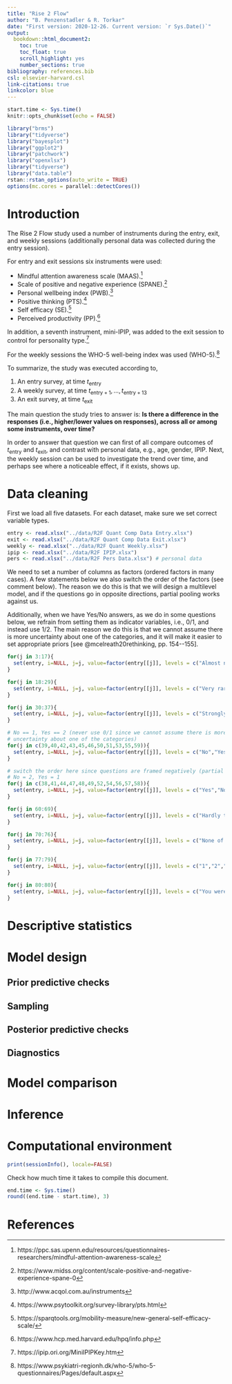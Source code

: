 ```yaml
---
title: "Rise 2 Flow"
author: "B. Penzenstadler & R. Torkar"
date: "First version: 2020-12-26. Current version: `r Sys.Date()`"
output: 
  bookdown::html_document2:
    toc: true
    toc_float: true
    scroll_highlight: yes
    number_sections: true
bibliography: references.bib
csl: elsevier-harvard.csl
link-citations: true
linkcolor: blue
---
```


```r
start.time <- Sys.time()
knitr::opts_chunk$set(echo = FALSE)
```

```r
library("brms") 
library("tidyverse") 
library("bayesplot")
library("ggplot2")
library("patchwork") 
library("openxlsx")
library("tidyverse")
library("data.table")
rstan::rstan_options(auto_write = TRUE)
options(mc.cores = parallel::detectCores())
```

# Introduction
The Rise 2 Flow study used a number of instruments during the entry, exit, and weekly sessions (additionally personal data was collected during the entry session).

For entry and exit sessions six instruments were used:

* Mindful attention awareness scale (MAAS).^[https://ppc.sas.upenn.edu/resources/questionnaires-researchers/mindful-attention-awareness-scale]
* Scale of positive and negative experience (SPANE).^[https://www.midss.org/content/scale-positive-and-negative-experience-spane-0]
* Personal wellbeing index (PWB).^[http://www.acqol.com.au/instruments]
* Positive thinking (PTS).^[https://www.psytoolkit.org/survey-library/pts.html]
* Self efficacy (SE).^[https://sparqtools.org/mobility-measure/new-general-self-efficacy-scale/]
* Perceived productivity (PP).^[https://www.hcp.med.harvard.edu/hpq/info.php]

In addition, a seventh instrument, mini-IPIP, was added to the exit session to control for personality type.^[https://ipip.ori.org/MiniIPIPKey.htm]

For the weekly sessions the WHO-5 well-being index was used (WHO-5).^[https://www.psykiatri-regionh.dk/who-5/who-5-questionnaires/Pages/default.aspx]

To summarize, the study was executed according to,

1. An entry survey, at time $t_{\mathrm{entry}}$
2. A weekly survey, at time $t_{\mathrm{entry}+1}, \ldots, t_{\mathrm{entry}+13}$
3. An exit survey, at time $t_{\mathrm{exit}}$

The main question the study tries to answer is: **Is there a difference in the responses (i.e., higher/lower values on responses), across all or among some instruments, over time?**

In order to answer that question we can first of all compare outcomes of $t_{\mathrm{entry}}$ and $t_{\mathrm{exit}}$, and contrast with personal data, e.g., age, gender, IPIP. Next, the weekly session can be used to investigate the trend over time, and perhaps see where a noticeable effect, if it exists, shows up.

# Data cleaning

First we load all five datasets. For each dataset, make sure we set correct variable types.

```r
entry <- read.xlsx("../data/R2F Quant Comp Data Entry.xlsx")
exit <- read.xlsx("../data/R2F Quant Comp Data Exit.xlsx")
weekly <- read.xlsx("../data/R2F Quant Weekly.xlsx")
ipip <- read.xlsx("../data/R2F IPIP.xlsx")
pers <- read.xlsx("../data/R2F Pers Data.xlsx") # personal data
```

We need to set a number of columns as factors (ordered factors in many cases). A few statements below we also switch the order of the factors (see comment below). The reason we do this is that we will design a multilevel model, and if the questions go in opposite directions, partial pooling works against us.

Additionally, when we have Yes/No answers, as we do in some questions below, we refrain from setting them as indicator variables, i.e., $0/1$, and instead use $1/2$. The main reason we do this is that we cannot assume there is more uncertainty about one of the categories, and it will make it easier to set appropriate priors [see @mcelreath20rethinking, pp. 154--155].

```r

for(j in 3:17){
  set(entry, i=NULL, j=j, value=factor(entry[[j]], levels = c("Almost never", "Very infrequently", "Somewhat infrequently", "Somewhat frequently", "Very frequently", "Almost always"), ordered = TRUE))
}

for(j in 18:29){
  set(entry, i=NULL, j=j, value=factor(entry[[j]], levels = c("Very rarely or never", "Rarely", "Sometimes", "Often", "Very often or always"), ordered = TRUE))
}

for(j in 30:37){
  set(entry, i=NULL, j=j, value=factor(entry[[j]], levels = c("Strongly disagree", "Disagree", "Slightly disagree", "Mixed or neither agree nor disagree", "Slightly agree", "Agree", "Strongly agree"), ordered = TRUE))
}

# No == 1, Yes == 2 (never use 0/1 since we cannot assume there is more 
# uncertainty about one of the categories)
for(j in c(39,40,42,43,45,46,50,51,53,55,59)){
  set(entry, i=NULL, j=j, value=factor(entry[[j]], levels = c("No","Yes")))
}

# switch the order here since questions are framed negatively (partial pooling)
# No = 2, Yes = 1
for(j in c(38,41,44,47,48,49,52,54,56,57,58)){
  set(entry, i=NULL, j=j, value=factor(entry[[j]], levels = c("Yes","No")))
}

for(j in 60:69){
  set(entry, i=NULL, j=j, value=factor(entry[[j]], levels = c("Hardly true","Rather true","Exactly true"), ordered = TRUE))
}

for(j in 70:76){
  set(entry, i=NULL, j=j, value=factor(entry[[j]], levels = c("None of the time","A little of the time","Some of the time","Most of the time","All of the time"), ordered = TRUE))
}

for(j in 77:79){
  set(entry, i=NULL, j=j, value=factor(entry[[j]], levels = c("1","2","3","4","5","6","7","8","9","10"), ordered = TRUE))
}

for(j in 80:80){
  set(entry, i=NULL, j=j, value=factor(entry[[j]], levels = c("You were a lot worse than other workers","You were a little worse than other workers","You were somewhat worse than other workers","You were about average","You were somewhat better than other workers","You were a little better than other workers","You were a lot better than other workers"), ordered = TRUE))
}

```

# Descriptive statistics

# Model design

## Prior predictive checks

## Sampling

## Posterior predictive checks

## Diagnostics

# Model comparison

# Inference

# Computational environment
```r
print(sessionInfo(), locale=FALSE)
```

Check how much time it takes to compile this document.

```r
end.time <- Sys.time()
round((end.time - start.time), 3)
```

# References
